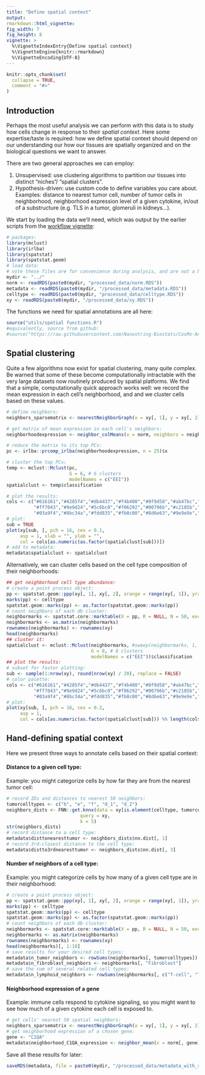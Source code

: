 ```yaml
---
title: "Define spatial context"
output: 
rmarkdown::html_vignette: 
fig_width: 7 
fig_height: 8 
vignette: >
  %\VignetteIndexEntry{Define spatial context}
  %\VignetteEngine{knitr::rmarkdown}
  %\VignetteEncoding{UTF-8}
---
```

<style>
p.caption {
  font-size: 1.5em;
}
</style>
```r
knitr::opts_chunk$set(
  collapse = TRUE,
  comment = "#>"
)
```


## Introduction

Perhaps the most useful analysis we can perform with this data is to study how cells
change in response to their *spatial context*. 
Here some expertise/taste is required: how we define spatial context should depend on
our understanding our how our tissues are spatially organized and on the biological 
questions we want to answer. 

There are two general approaches we can employ:

1. Unsupervised: use clustering algorithms to partition our tissues into distinct "niches"/ "spatial clusters". 
2. Hypothesis-driven: use custom code to define variables you care about. Examples: distance to nearest 
tumor cell, number of tumor cells in neighborhood, neighborhood expression level of a given cytokine, 
in/out of a substructure (e.g. TLS in a tumor, glomeruli in kidneys...).


We start by loading the data we'll need, which was output by the earlier scripts from the [workflow vignette](https://github.com/Nanostring-Biostats/CosMx-Analysis-Scratch-Space/tree/vignette-melanoma/_code/vignette):

```r
# packages:
library(mclust)
library(irlba)
library(spatstat)
library(spatstat.geom)
# load data:
# note these files are for convenience during analysis, and are not a NanoString-supported format
mydir <- "../"
norm <- readRDS(paste0(mydir, "processed_data/norm.RDS"))
metadata <- readRDS(paste0(mydir, "/processed_data/metadata.RDS")) 
celltype <- readRDS(paste0(mydir, "processed_data/celltype.RDS"))
xy <- readRDS(paste0(mydir, "/processed_data/xy.RDS"))
```

The functions we need for spatial annotations are all here:
```r
source("utils/spatial functions.R")
#equivalently, source from github:
#source("https://raw.githubusercontent.com/Nanostring-Biostats/CosMx-Analysis-Scratch-Space/vignette-melanoma/code/vignette/utils/spatial%20functions.R")
```

## Spatial clustering

Quite a few algorithms now exist for spatial clustering, many quite complex. 
Be warned that some of these become computationally intractable with the very 
large datasets now routinely produced by spatial platforms. 
We find that a simple, computationally quick approach works well: we record the mean 
expression in each cell's neighborhood, and and we cluster cells based on these values. 


```r
# define neighbors:
neighbors_sparsematrix <- nearestNeighborGraph(x = xy[, 1], y = xy[, 2], N = 50, subset = metadata$tissue)

# get matrix of mean expression in each cell's neighbors:
neighborhoodexpression <- neighbor_colMeans(x = norm, neighbors = neighbors_sparsematrix)

# reduce the matrix to its top PCs:
pc <- irlba::prcomp_irlba(neighborhoodexpression, n = 25)$x

# cluster the top PCs:
temp <- mclust::Mclust(pc, 
                       G = 6, # 6 clusters
                       modelNames = c("EEI"))
spatialclust <- temp$classification

# plot the results:
cols <- c("#616161","#4285f4","#db4437","#f4b400","#0f9d58","#ab47bc","#00acc1",
          "#ff7043","#9e9d24","#5c6bc0","#f06292","#00796b","#c2185b","#7e57c2",
          "#03a9f4","#8bc34a","#fdd835","#fb8c00","#8d6e63","#9e9e9e","#607d8b")
# plot:
sub = TRUE
plot(xy[sub, ], pch = 16, cex = 0.1, 
     asp = 1, xlab = "", ylab = "",
     col = cols[as.numeric(as.factor(spatialclust[sub]))])
# add to metadata:
metadata$spatialclust <- spatialclust
```

Alternatively, we can cluster cells based on the cell type composition of their neighborhoods:

```r
## get neighborhood cell type abundance:
# create a point process object:
pp <- spatstat.geom::ppp(xy[, 1], xy[, 2], xrange = range(xy[, 1]), yrange = range(xy[, 2]))
marks(pp) <- celltype
spatstat.geom::marks(pp) <- as.factor(spatstat.geom::marks(pp))
# count neighbors of each db cluster:
neighbormarks <- spatstat.core::marktable(X = pp, R = NULL, N = 50, exclude=TRUE, collapse=FALSE)
neighbormarks <- as.matrix(neighbormarks)
rownames(neighbormarks) <- rownames(xy)
head(neighbormarks)
## cluster it: 
spatialclust <- mclust::Mclust(neighbormarks, #sweep(neighbormarks, 1, rowSums(neighbormarks), "/"),
                               G = 8, # 8 clusters
                               modelNames = c("EEI"))$classification
## plot the results:
# subset for faster plotting:
sub <- sample(1:nrow(xy), round(nrow(xy) / 20), replace = FALSE)
# color palette:
cols <- c("#616161","#4285f4","#db4437","#f4b400","#0f9d58","#ab47bc","#00acc1",
          "#ff7043","#9e9d24","#5c6bc0","#f06292","#00796b","#c2185b","#7e57c2",
          "#03a9f4","#8bc34a","#fdd835","#fb8c00","#8d6e63","#9e9e9e","#607d8b")
# plot:
plot(xy[sub, ], pch = 16, cex = 0.2, 
     asp = 1, 
     col = cols[as.numeric(as.factor(spatialclust[sub])) %% length(cols) + 1])
```

## Hand-defining spatial context

Here we present three ways to annotate cells based on their spatial context:

#### Distance to a given cell type:

Example: you might categorize cells by how far they are from the nearest tumor cell:

```r
# record IDs and distances to nearest 50 neighbors:
tumorcelltypes <- c("b", "e", "f", "d_1", "d_2")
neighbors_dists <- FNN::get.knnx(data = xy[is.element(celltype, tumorcelltypes), ], 
                           query = xy, 
                           k = 5)
str(neighbors_dists)
# record distance to a cell type:
metadata$disttonearesttumor <- neighbors_dists$nn.dist[, 1]
# record 3rd-closest distance to the cell type:
metadata$distto3rdnearesttumor <- neighbors_dists$nn.dist[, 3]
```

#### Number of neighbors of a cell type:

Example: you might categorize cells by how many of a given cell type are in their neighborhood:

```r
# create a point process object:
pp <- spatstat.geom::ppp(xy[, 1], xy[, 2], xrange = range(xy[, 1]), yrange = range(xy[, 2]))
marks(pp) <- celltype
spatstat.geom::marks(pp) <- celltype
spatstat.geom::marks(pp) <- as.factor(spatstat.geom::marks(pp))
# count neighbors of each db cluster:
neighbormarks <- spatstat.core::marktable(X = pp, R = NULL, N = 50, exclude=TRUE, collapse=FALSE)
neighbormarks <- as.matrix(neighbormarks)
rownames(neighbormarks) <- rownames(xy)
head(neighbormarks)[, 1:10]
# save results for your desired cell types:
metadata$n_tumor_neighbors <- rowSums(neighbormarks[, tumorcelltypes])
metadata$n_fibroblast_neighbors <- neighbormarks[, "Fibroblast"]
# save the sum of several related cell types:
metadata$n_lymphoid_neighbors <- rowSums(neighbormarks[, c("T-cell", "T.cell.regulatory", "B.cell", "NK.cell", "Plasma", "Plasmablast")])
```

#### Neighborhood expression of a gene

Example: immune cells respond to cytokine signaling, so you might want to see 
how much of a given cytokine each cell is exposed to. 

```r
# get cells' nearest 50 spatial neighbors:
neighbors_sparsematrix <- nearestNeighborGraph(x = xy[, 1], y = xy[, 2], N = 50, subset = metadata$tissue)  
# get neighborhood expression of a chosen gene:
gene <- "C1QA"
metadata$neighborhood_C1QA_expression <- neighbor_mean(x = norm[, gene], neighbors = neighbors_sparsematrix)
```

Save all these results for later:

```r
saveRDS(metadata, file = paste0(mydir, "/processed_data/metadata_with_spatialcontext.RDS"))
```
